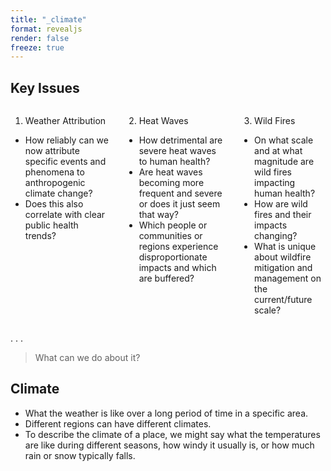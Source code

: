 ```yaml
---
title: "_climate"
format: revealjs
render: false
freeze: true
---
```


## Key Issues

::: {.columns}

:::{.column}

1.  Weather Attribution
  - How reliably can we now attribute specific events and phenomena to anthropogenic climate change?
  - Does this also correlate with clear public health trends?
  
:::

:::{.column}

2.  Heat Waves
  - How detrimental are severe heat waves to human health?
  - Are heat waves becoming more frequent and severe or does it just seem that way?
  - Which people or communities or regions experience disproportionate impacts and which are buffered?

:::

:::{.column}

3.  Wild Fires
  - On what scale and at what magnitude are wild fires impacting human health?
  - How are wild fires and their impacts changing?
  - What is unique about wildfire mitigation and management on the current/future scale?

:::

:::
  
. . .

>What can we do about it?


## Climate

- What the weather is like over a long period of time in a specific area.
- Different regions can have different climates.
- To describe the climate of a place, we might say what the temperatures are like during different seasons, how windy it usually is, or how much rain or snow typically falls.